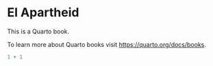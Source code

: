 # El Apartheid

This is a Quarto book.

To learn more about Quarto books visit <https://quarto.org/docs/books>.

```r
1 + 1
```
